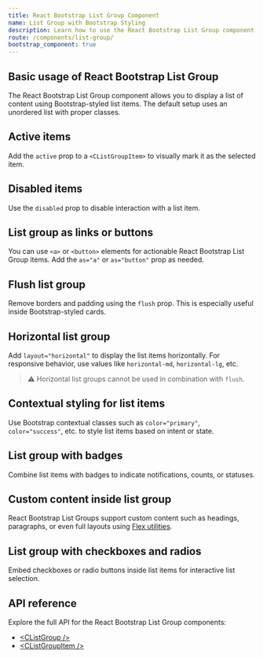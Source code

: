 ```yaml
---
title: React Bootstrap List Group Component
name: List Group with Bootstrap Styling
description: Learn how to use the React Bootstrap List Group component from CoreUI to display flexible and interactive lists with badges, buttons, contextual styles, and more.
route: /components/list-group/
bootstrap_component: true
---
```


## Basic usage of React Bootstrap List Group

The React Bootstrap List Group component allows you to display a list of content using Bootstrap-styled list items. The default setup uses an unordered list with proper classes.

<ExampleSnippet className="theme-bootstrap" component="ListGroupExample" componentName="React Bootstrap List Group" />

## Active items

Add the `active` prop to a `<CListGroupItem>` to visually mark it as the selected item.

<ExampleSnippet className="theme-bootstrap" component="ListGroupActiveItemsExample" componentName="React Bootstrap List Group" />

## Disabled items

Use the `disabled` prop to disable interaction with a list item.

<ExampleSnippet className="theme-bootstrap" component="ListGroupDisabledItemsExample" componentName="React Bootstrap List Group" />

## List group as links or buttons

You can use `<a>` or `<button>` elements for actionable React Bootstrap List Group items. Add the `as="a"` or `as="button"` prop as needed.

<ExampleSnippet className="theme-bootstrap" component="ListGroupLinksAndButtonsExample" componentName="React Bootstrap List Group" />
<ExampleSnippet className="theme-bootstrap" component="ListGroupLinksAndButtons2Example" componentName="React Bootstrap List Group" />

## Flush list group

Remove borders and padding using the `flush` prop. This is especially useful inside Bootstrap-styled cards.

<ExampleSnippet className="theme-bootstrap" component="ListGroupFlushExample" componentName="React Bootstrap List Group" />

## Horizontal list group

Add `layout="horizontal"` to display the list items horizontally. For responsive behavior, use values like `horizontal-md`, `horizontal-lg`, etc.

<ExampleSnippet className="theme-bootstrap" component="ListGroupHorizontalExample" componentName="React Bootstrap List Group" />

> ⚠️ Horizontal list groups cannot be used in combination with `flush`.

## Contextual styling for list items

Use Bootstrap contextual classes such as `color="primary"`, `color="success"`, etc. to style list items based on intent or state.

<ExampleSnippet className="theme-bootstrap" component="ListGroupContextualClassesExample" componentName="React Bootstrap List Group" />
<ExampleSnippet className="theme-bootstrap" component="ListGroupContextualClasses2Example" componentName="React Bootstrap List Group" />

<Callout color="warning" type="colorAssistiveTechnologies" />

## List group with badges

Combine list items with badges to indicate notifications, counts, or statuses.

<ExampleSnippet className="theme-bootstrap" component="ListGroupWithBadgesExample" componentName="React Bootstrap List Group" />

## Custom content inside list group

React Bootstrap List Groups support custom content such as headings, paragraphs, or even full layouts using [Flex utilities](https://coreui.io/bootstrap/docs/utilities/flex/).

<ExampleSnippet className="theme-bootstrap" component="ListGroupCustomContentExample" componentName="React Bootstrap List Group" />

## List group with checkboxes and radios

Embed checkboxes or radio buttons inside list items for interactive list selection.

<ExampleSnippet className="theme-bootstrap" component="ListGroupCheckboxesAndRadiosExample" componentName="React Bootstrap List Group" />
<ExampleSnippet className="theme-bootstrap" component="ListGroupCheckboxesAndRadios2Example" componentName="React Bootstrap List Group" />
<ExampleSnippet className="theme-bootstrap" component="ListGroupCheckboxesAndRadios3Example" componentName="React Bootstrap List Group" />

## API reference

Explore the full API for the React Bootstrap List Group components:

- [&lt;CListGroup /&gt;](../api/#clistgroup)
- [&lt;CListGroupItem /&gt;](../api/#clistgroupitem)
